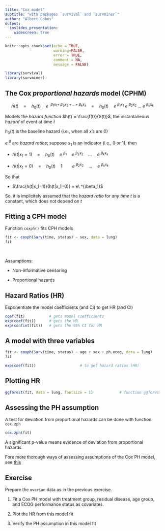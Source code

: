 ```yaml
---
title: "Cox model"
subtitle: "with packages `survival` and `survminer`"
author: "Albert Cobos"
output: 
  ioslides_presentation:
    widescreen: true
---
```


```r
knitr::opts_chunk$set(echo = TRUE, 
                      warning=FALSE, 
                      error = TRUE,
                      comment = NA,
                      message = FALSE)

library(survival)
library(survminer)
```

## The Cox _proportional hazards_ model (CPHM) {.smaller}


<center>

$h(t) \quad = \quad h_0(t) \quad e\ ^{\ \beta_1 x_1 + \ \beta_2 x_2 + ...+ \ \beta_k x_k} \quad = \quad  h_0(t) \quad e\ ^{\beta_1 x_1} \ e\ ^{\beta_2 x_2} \ ... \ e\ ^{\beta_k x_k}$ 

</center>

Models the _hazard function_ $h(t) = \frac{f(t)}{S(t)}$, the instantaneous _hazard_ of event at time $t$

$h_0(t)$ is the baseline hazard (i.e., when all $x$'s are 0)

$e\ ^{\beta}$ are _hazard ratios_; suppose $x_1$ is an indicator (i.e., 0 or 1); then  

- $h(t|x_1=1) \quad = \quad h_0(t) \quad e\ ^{\beta_1} \quad e\ ^{\beta_2 x_2} \quad ... \quad e\ ^{\beta_k x_k}$

- $h(t|x_1=0) \quad = \quad h_0(t) \quad 1 \qquad e\ ^{\beta_2 x_2} \quad ... \quad e\ ^{\beta_k x_k}$

So that  

- $\frac{h(t|x_1=1)}{h(t|x_1=0)} = e\ ^{\beta_1}$

So, it is implicitely assumed that the _hazard ratio_ for _any time t_ is a constant, which does not depend on $t$




## Fitting a CPH model {.smaller}

Function `coxph()` fits CPH models

```r

fit <- coxph(Surv(time, status) ~ sex, data = lung)
fit

```

\

Assumptions:

- Non-informative censoring

- Proportional hazards 

## Hazard Ratios (HR) {.smaller}

Exponentiate the model coefficients (and CI) to get HR (and CI)

```r
coef(fit)           # gets model coefficients
exp(coef(fit))      # gets the HR 
exp(confint(fit))   # gets the 95% CI for HR
```


## A model with three variables {.smaller}

```r

fit <- coxph(Surv(time, status) ~ age + sex + ph.ecog, data = lung)
fit

exp(coef(fit))                    # to get hazard ratios (HR)

```


## Plotting HR {.smaller}

```r

ggforest(fit, data = lung, fontsize = 1)            # function ggforest() from package survminer

```


## Assessing the PH assumption {.smaller}

A test for deviation from proportional hazards can be done with function `cox.zph` 

```r

cox.zph(fit)

```

A significant p-value means evidence of deviation from proportional hazards.

Fore more thorough ways of assessing assumptions of the Cox PH model, see [this](https://www.r-bloggers.com/cox-model-assumptions/)

## Exercise {.smaller}

Prepare the `ovarian`  data as in the previous exercise.

1. Fit a Cox PH model with treatment group, residual disease, age group, and ECOG performance status as covariates.

1. Plot the HR from this model fit

1. Verify the PH assumption in this model fit



